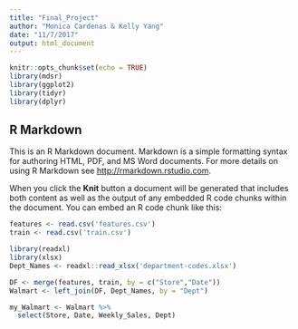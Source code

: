 ```yaml
---
title: "Final_Project"
author: "Monica Cardenas & Kelly Yang"
date: "11/7/2017"
output: html_document
---
```


```r
knitr::opts_chunk$set(echo = TRUE)
library(mdsr)
library(ggplot2)
library(tidyr)
library(dplyr)
```

## R Markdown

This is an R Markdown document. Markdown is a simple formatting syntax for authoring HTML, PDF, and MS Word documents. For more details on using R Markdown see <http://rmarkdown.rstudio.com>.

When you click the **Knit** button a document will be generated that includes both content as well as the output of any embedded R code chunks within the document. You can embed an R code chunk like this:

```r
features <- read.csv('features.csv')
train <- read.csv('train.csv')

library(readxl)
library(xlsx)
Dept_Names <- readxl::read_xlsx('department-codes.xlsx')

DF <- merge(features, train, by = c("Store","Date"))
Walmart <- left_join(DF, Dept_Names, by = "Dept")

my_Walmart <- Walmart %>%
  select(Store, Date, Weekly_Sales, Dept)
```